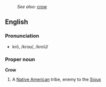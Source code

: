 :''See also:'' [[crow]]
==English==
=== Pronunciation ===
*krō, /kroʊ/, /kroU/
=== Proper noun===
'''Crow'''

# A [[Native American]] tribe, enemy to the [[Sioux]]